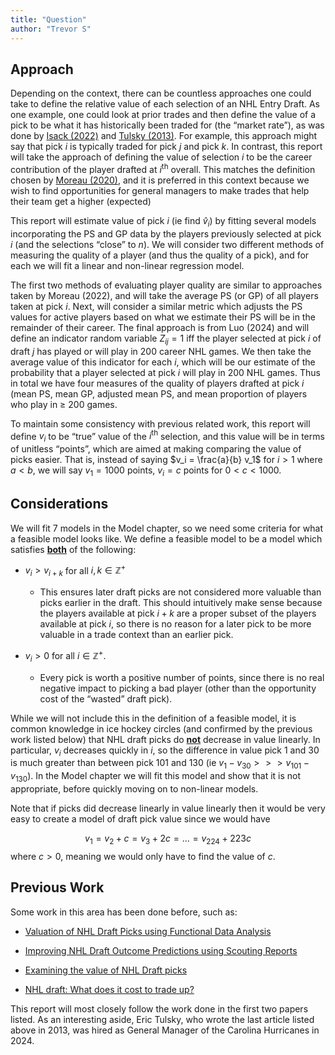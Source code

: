 ```yaml
---
title: "Question"
author: "Trevor S"
---
```


## Approach

Depending on the context, there can be countless approaches one could take to define the relative value of each selection of an NHL Entry Draft. As one example, one could look at prior trades and then define the value of a pick to be what it has historically been traded for (the "market rate"), as was done by [Isack (2022)](https://soundofhockey.com/2022/06/06/examining-the-value-of-nhl-draft-picks/) and [Tulsky (2013)](https://www.broadstreethockey.com/post/nhl-draft-pick-value-trading-up/). For example, this approach might say that pick $i$ is typically traded for pick $j$ and pick $k$. In contrast, this report will take the approach of defining the value of selection $i$ to be the career contribution of the player drafted at $i^{\text{th}}$ overall. This matches the definition chosen by [Moreau (2020)](https://summit.sfu.ca/_flysystem/fedora/2023-02/etd22223.pdf), and it is preferred in this context because we wish to find opportunities for general managers to make trades that help their team get a higher (expected)

This report will estimate value of pick $i$ (ie find $\hat v_i$) by fitting several models incorporating the PS and GP data by the players previously selected at pick $i$ (and the selections "close" to $n$). We will consider two different methods of measuring the quality of a player (and thus the quality of a pick), and for each we will fit a linear and non-linear regression model.

The first two methods of evaluating player quality are similar to approaches taken by Moreau (2022), and will take the average PS (or GP) of all players taken at pick $i$. Next, will consider a similar metric which adjusts the PS values for active players based on what we estimate their PS will be in the remainder of their career. The final approach is from Luo (2024) and will define an indicator random variable $Z_{ij} = 1$ iff the player selected at pick $i$ of draft $j$ has played or will play in 200 career NHL games. We then take the average value of this indicator for each $i$, which will be our estimate of the probability that a player selected at pick $i$ will play in 200 NHL games. Thus in total we have four measures of the quality of players drafted at pick $i$ (mean PS, mean GP, adjusted mean PS, and mean proportion of players who play in $\ge$ 200 games.

To maintain some consistency with previous related work, this report will define $v_i$ to be "true" value of the $i^{\text{th}}$ selection, and this value will be in terms of unitless "points", which are aimed at making comparing the value of picks easier. That is, instead of saying $v_i = \frac{a}{b} v_1$ for $i > 1$ where $a < b$, we will say $v_1 = 1000$ points, $v_i = c$ points for $0 < c < 1000$.

## Considerations

We will fit 7 models in the Model chapter, so we need some criteria for what a feasible model looks like. We define a feasible model to be a model which satisfies [**both**]{.underline} of the following:

-   $v_i > v_{i+k}$ for all $i, k \in \mathbb Z^+$

    -   This ensures later draft picks are not considered more valuable than picks earlier in the draft. This should intuitively make sense because the players available at pick $i+k$ are a proper subset of the players available at pick $i$, so there is no reason for a later pick to be more valuable in a trade context than an earlier pick.

-   $v_i > 0$ for all $i \in \mathbb Z^+$.

    -   Every pick is worth a positive number of points, since there is no real negative impact to picking a bad player (other than the opportunity cost of the "wasted" draft pick).

While we will not include this in the definition of a feasible model, it is common knowledge in ice hockey circles (and confirmed by the previous work listed below) that NHL draft picks do [**not**]{.underline} decrease in value linearly. In particular, $v_i$ decreases quickly in $i$, so the difference in value pick 1 and 30 is much greater than between pick 101 and 130 (ie $v_1 - v_{30} >>> v_{101} - v_{130}$). In the Model chapter we will fit this model and show that it is not appropriate, before quickly moving on to non-linear models.

Note that if picks did decrease linearly in value linearly then it would be very easy to create a model of draft pick value since we would have

$$ v_1 = v_2 + c = v_3 + 2c = ... = v_{224} + 223c $$where $c > 0$, meaning we would only have to find the value of $c$.

## Previous Work

Some work in this area has been done before, such as:

-   [Valuation of NHL Draft Picks using Functional Data Analysis](https://summit.sfu.ca/_flysystem/fedora/2023-02/etd22223.pdf)

-   [Improving NHL Draft Outcome Predictions using Scouting Reports](https://hluo27.github.io/assets/files/NHL_Draft_Scouting_Reports.pdf)

-   [Examining the value of NHL Draft picks](https://soundofhockey.com/2022/06/06/examining-the-value-of-nhl-draft-picks/amp/)

-   [NHL draft: What does it cost to trade up?](https://www.broadstreethockey.com/post/nhl-draft-pick-value-trading-up/)

This report will most closely follow the work done in the first two papers listed. As an interesting aside, Eric Tulsky, who wrote the last article listed above in 2013, was hired as General Manager of the Carolina Hurricanes in 2024.
